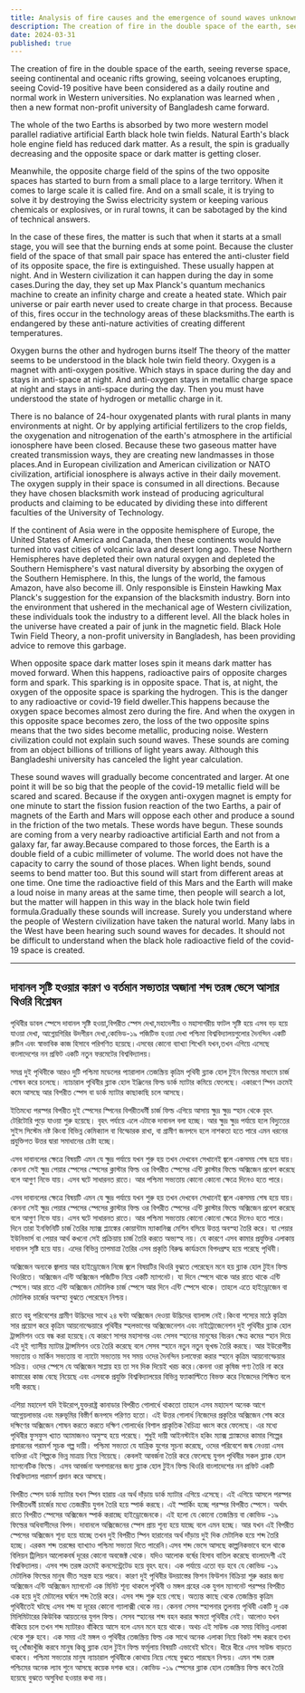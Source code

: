 ```yaml
---
title: Analysis of fire causes and the emergence of sound waves unknown to current civilization 
description: The creation of fire in the double space of the earth, seeing reverse space, seeing continental and oceanic rifts growing, seeing volcanoes erupting, seeing Covid-19 positive have been considered as a daily routine and normal work in Western universities. No explanation was learned when , then a new format non-profit university of Bangladesh came forward. 
date: 2024-03-31
published: true
---
```


The creation of fire in the double space of the earth, seeing reverse space, seeing continental and oceanic rifts growing, seeing volcanoes erupting, seeing Covid-19 positive have been considered as a daily routine and normal work in Western universities. No explanation was learned when , then a new format non-profit university of Bangladesh came forward.

The whole of the two Earths is absorbed by two more western model parallel radiative artificial Earth black hole twin fields. Natural Earth's black hole engine field has reduced dark matter. As a result, the spin is gradually decreasing and the opposite space or dark matter is getting closer.

Meanwhile, the opposite charge field of the spins of the two opposite spaces has started to burn from a small place to a large territory. When it comes to large scale it is called fire. And on a small scale, it is trying to solve it by destroying the Swiss electricity system or keeping various chemicals or explosives, or in rural towns, it can be sabotaged by the kind of technical answers.

In the case of these fires, the matter is such that when it starts at a small stage, you will see that the burning ends at some point. Because the cluster field of the space of that small pair space has entered the anti-cluster field of its opposite space, the fire is extinguished. These usually happen at night. And in Western civilization it can happen during the day in some cases.During the day, they set up Max Planck's quantum mechanics machine to create an infinity charge and create a heated state. Which pair universe or pair earth never used to create charge in that process. Because of this, fires occur in the technology areas of these blacksmiths.The earth is endangered by these anti-nature activities of creating different temperatures.

Oxygen burns the other and hydrogen burns itself The theory of the matter seems to be understood in the black hole twin field theory. Oxygen is a magnet with anti-oxygen positive. Which stays in space during the day and stays in anti-space at night. And anti-oxygen stays in metallic charge space at night and stays in anti-space during the day. Then you must have understood the state of hydrogen or metallic charge in it.

There is no balance of 24-hour oxygenated plants with rural plants in many environments at night. Or by applying artificial fertilizers to the crop fields, the oxygenation and nitrogenation of the earth's atmosphere in the artificial ionosphere have been closed. Because these two gaseous matter have created transmission ways, they are creating new landmasses in those places.And in European civilization and American civilization or NATO civilization, artificial ionosphere is always active in their daily movement. The oxygen supply in their space is consumed in all directions. Because they have chosen blacksmith work instead of producing agricultural products and claiming to be educated by dividing these into different faculties of the University of Technology.

If the continent of Asia were in the opposite hemisphere of Europe, the United States of America and Canada, then these continents would have turned into vast cities of volcanic lava and desert long ago. These Northern Hemispheres have depleted their own natural oxygen and depleted the Southern Hemisphere's vast natural diversity by absorbing the oxygen of the Southern Hemisphere.
In this, the lungs of the world, the famous Amazon, have also become ill. Only responsible is Einstein Hawking Max Planck's suggestion for the expansion of the blacksmith industry. Born into the environment that ushered in the mechanical age of Western civilization, these individuals took the industry to a different level. All the black holes in the universe have created a pair of junk in the magnetic field. Black Hole Twin Field Theory, a non-profit university in Bangladesh, has been providing advice to remove this garbage.

When opposite space dark matter loses spin it means dark matter has moved forward. When this happens, radioactive pairs of opposite charges form and spark. This sparking is in opposite space. That is, at night, the oxygen of the opposite space is sparking the hydrogen. This is the danger to any radioactive or covid-19 field dweller.This happens because the oxygen space becomes almost zero during the fire. And when the oxygen in this opposite space becomes zero, the loss of the two opposite spins means that the two sides become metallic, producing noise. Western civilization could not explain such sound waves. These sounds are coming from an object billions of trillions of light years away. Although this Bangladeshi university has canceled the light year calculation.

These sound waves will gradually become concentrated and larger. At one point it will be so big that the people of the covid-19 metallic field will be scared and scared. Because if the oxygen anti-oxygen magnet is empty for one minute to start the fission fusion reaction of the two Earths, a pair of magnets of the Earth and Mars will oppose each other and produce a sound in the friction of the two metals. These words have begun. These sounds are coming from a very nearby radioactive artificial Earth and not from a galaxy far, far away.Because compared to those forces, the Earth is a double field of a cubic millimeter of volume. The world does not have the capacity to carry the sound of those places. When light bends, sound seems to bend matter too. But this sound will start from different areas at one time. One time the radioactive field of this Mars and the Earth will make a loud noise in many areas at the same time, then people will search a lot, but the matter will happen in this way in the black hole twin field formula.Gradually these sounds will increase. Surely you understand where the people of Western civilization have taken the natural world. Many labs in the West have been hearing such sound waves for decades. It should not be difficult to understand when the black hole radioactive field of the covid-19 space is created.

---

## দাবানল সৃষ্টি হওয়ার কারণ ও বর্তমান সভ‍্যতার অজানা শব্দ তরঙ্গ ভেসে আসার থিওরি বিশ্লেষন 

পৃথিবীর ডাবল স্পেসে দাবানল সৃষ্টি হওয়া,বিপরীত স্পেস দেখা,মহাদেশীয় ও মহাসাগরীয় ফাটল সৃষ্টি হয়ে এসব বড় হয়ে যাওয়া দেখা, আগ্নেয়গিরির উদগীরন দেখা,কোভিড-১৯ পজিটিভ হওয়া দেখা পশ্চিমা  বিশ্ববিদ্যালয়গুলোর দৈনন্দিন একটি রুটিন এ‍বং স্বাভাবিক কাজ হিসাবে পরিগণিত হয়েছে।এসবের কোনো ‍ব‍্যাখ‍্যা শিখেনি যখন,তখন এগিয়ে এসেছে বাংলাদেশের নন প্রফিট একটি নতুন ফরমেটের বিশ্ববিদ্যালয়।

সমগ্র দুই পৃথিবীকে আরও দুটি পশ্চিমা মডেলের  প‍্যারালাল তেজস্ক্রিয় কৃত্রিম পৃথিবী ব্ল‍্যাক হোল টুইন ফিল্ডের মাধ‍্যমে চার্জ শোষন করে চলেছে। ন‍্যাচারাল পৃথিবীর ব্ল‍্যাক হোল ইঞ্জিনের ফিল্ড ডার্ক ম‍্যাটার কমিয়ে ফেলেছে।  একারণে স্পিন ক্রমেই কমে আসছে আর বিপরীত স্পেস বা  ডার্ক ম‍্যাটার কাছাকাছি চলে আসছে। 

ইতিমধ্যে পরস্পর বিপরীত দুই স্পেসের স্পিনের বিপরীতধর্মী চার্জ ফিল্ড এগিয়ে আসায় ক্ষুদ্র ক্ষুদ্র স্হান থেকে বৃহৎ টেরিটোরি পুড়ে যাওয়া শুরু হয়েছে। বৃহৎ পর্যায়ে এলে এটাকে দাবানল বলা হচ্ছে। আর ক্ষুদ্র ক্ষুদ্র পর্যায়ে হলে বিদ‍্যুতের সুইস সিস্টেম নষ্ট কিংবা বিভিন্ন ক‍েমিক‍্যাল বা বিস্ফোরক রাখা, বা গ্রামীণ জনপদে হলে নাশকতা হতে পারে এমন ধরনের প্রযুক্তিগত উত্তর দ্বারা সমাধানের চেষ্টা হচ্ছে।    

এসব দাবানলের ক্ষেত্রে বিষয়টি এমন যে ক্ষুদ্র পর্যায়ে যখন শুরু হয় তখন দেখবেন সেখানেই জ্বলে একসময় শেষ হয়ে যায়। কেননা সেই ক্ষুদ্র পেয়ার স্পেসের স্পেসের ক্লাস্টার ফিল্ড ওর বিপরীত স্পেসের এন্টি ক্লাস্টার ফিল্ডে অক্সিজেন প্রবেশ করেছে বলে আগুণ নিভে যায়। এসব ঘটে সাধারনত রাতে। আর পশ্চিমা সভ‍্যতায় কোনো কোনো ক্ষেত্রে দিনেও হতে পারে। 

এসব দাবানলের ক্ষেত্রে বিষয়টি এমন যে ক্ষুদ্র পর্যায়ে যখন শুরু হয় তখন দেখবেন সেখানেই জ্বলে একসময় শেষ হয়ে যায়। কেননা সেই ক্ষুদ্র পেয়ার স্পেসের স্পেসের ক্লাস্টার ফিল্ড ওর বিপরীত স্পেসের এন্টি ক্লাস্টার ফিল্ডে অক্সিজেন প্রবেশ করেছে বলে আগুণ নিভে যায়। এসব ঘটে সাধারনত রাতে। আর পশ্চিমা সভ‍্যতায় কোনো কোনো ক্ষেত্রে দিনেও হতে পারে। দিনে তারা ইনফিনিটি চার্জ তৈরির ম‍্যাক্স প্ল‍্যাঙ্কের কোয়ান্টাম ম‍্যাকানিক্স মেশিন বসিয়ে উত্তপ্ত অবস্হা তৈরি করে। যা পেয়ার ইউনিভার্স বা পেয়ার আর্থ কখনো সেই প্রক্রিয়ায় চার্জ তৈরি করতে অভ‍্যস্হ নয়। যে কারণে এসব কামার প্রযুক্তির এলাকায় দাবানল সৃষ্টি হয়ে যায়। এদের বিভিন্ন তাপমাত্রা তৈরির এসব প্রকৃতি বিরুদ্ধ কার্যক্রমে বিপদগ্রষ্হ হয়ে পরেছে পৃথিবী।

অক্সিজেন অন‍্যকে জ্বালায় আর হাইড্রোজেন নিজে জ্বলে বিষয়টির থিওরি বুঝতে পেরেছেন মনে হয় ব্ল‍্যাক হোল টুইন ফিল্ড থিওরিতে। অক্সিজেন এন্টি অক্সিজেন পজিটিভ নিয়ে একটি ম‍্যাগনেট। যা দিনে স্পেসে থাকে আর রাতে থাকে এন্টি স্পেসে।আর রাতে এন্টি অক্সিজেন মেটালিক চার্জ স্পেসে আর দিনে এন্টি স্পেসে থাকে। তাহলে এতে হাইড্রোজেন বা মেটালিক চার্জের অবস্হা বুঝতে পেরেছেন নিশ্চয়। 

রাতে বহু পরিবেশের গ্রামীণ উদ্ভিদের সাথে ২৪ ঘন্টা অক্সিজেন দেওয়া উদ্ভিদের ব‍্যালান্স নেই।কিংবা শস‍্যের মাঠে কৃত্রিম সার প্রয়োগ করে কৃত্রিম আয়নোস্ফেয়ারে পৃথিবীর স্হলভাগের অক্সিজেনেশন এবং নাইট্রোজেনেশন  দুই পৃথিবীর ব্ল‍্যাক হোল ট্রান্সমিশন ওয়ে বন্ধ করা হয়েছে।যে কারণে সাগর মহাসাগর এবং সেসব স্হানের মানুষের বিচরন ক্ষেত্র কমের স্হান দিয়ে   এই দুই গ‍্যাসীয় ম‍্যাটার ট্রান্সমিশন ওয়ে তৈরি করেছে বলে সেসব স্হানে নতুন নতুন ভূখন্ড তৈরি করছে। আর ইউরোপীয় সভ‍্যতায় ও মার্কিন সভ‍্যতায় বা ন‍্যাটো সভ‍্যতায় সব সময় ওদের দৈনন্দিন চলাফেরা করার স্হানে কৃত্রিম  আয়নোস্ফেয়ার সক্রিয়। ওদের স্পেসে যে অক্সিজেন সাপ্লায় হয় তা সব দিক দিয়েই খরচ করে।কেননা ওরা কৃষিজ পণ‍্য তৈরি না করে কামারের কাজ বেছে নিয়েছে এবং এসবকে প্রযুক্তি বিশ্ববিদ্যালয়ের বিভিন্ন ফ‍্যাকাল্টিতে বিভক্ত করে নিজেদের শিক্ষিত বলে দাবী করছে।

এশিয়া মহাদেশ যদি ইউরোপ,যুক্তরাষ্ট্র কানাডার বিপরীত গোলার্ধে থাকতো তাহলে এসব মহাদেশ অনেক আগে আগ্নেয়লাভার এবং মরুভূমির বিস্তীর্ণ জনপদে পরিণত হতো। এই উত্তর গোলার্ধ  নিজেদের প্রকৃতির অক্সিজেন শেষ করে   দক্ষিণের অক্সিজেন শোষন করতে করতে দক্ষিণ গোলার্ধের বিশাল প্রাকৃতিক বৈচিত্র্য ধ্বংস করে ফেলেছে। এর মধ‍্যে পৃথিবীর ফুসফুস খ‍্যাত অ‍্যামাজনও অসুস্হ হয়ে পরেছে। শুধুই দায়ী আইনস্টাইন হকিং ম‍্যাক্স প্ল‍্যাঙ্কদের কামার শিল্পের প্রসারনের পরামর্শ সূচক গল্প দায়ী।
পশ্চিমা সভ‍্যতা যে যান্ত্রিক যুগের সূচনা করেছে, ওদের পরিবেশে জন্ম নেওয়া এসব ব‍্যক্তিরা এই শিল্পকে ভিন্ন মাত্রায় নিয়ে গিয়েছে। কেবলই আবর্জনা তৈরি করে ফেলেছে যুগল পৃথিবীর সকল ব্ল‍্যাক হোল ম‍্যাগনেটিক ফিল্ডে। এসব আবর্জনা অপসারনের জন‍্য ব্ল‍্যাক হোল টুইন ফিল্ড থিওরি বাংলাদেশের নন প্রফিট একটি বিশ্ববিদ্যালয় পরামর্শ প্রদান করে আসছে।

বিপরীত স্পেস ডার্ক ম‍্যাটার যখন স্পিন হারায় এর অর্থ দাঁড়ায় ডার্ক ম‍্যাটার এগিয়ে এসেছে। এই এগিয়ে আসলে পরস্পর বিপরীতধর্মী চার্জের মধ‍্যে তেজস্ক্রীয় যুগল তৈরি হয়ে স্পার্ক করছে। এই স্পার্কিং হচ্ছে পরস্পর বিপরীত স্পেসে। অর্থাৎ রাতে বিপরীত স্পেসের অক্সিজেন স্পার্ক করাচ্ছে হাইড্রোজেনকে। এই হলো যে কোনো তেজস্ক্রিয় বা কোভিড -১৯ ফিল্ডের অধিবাসীদের  বিপদ। দাবানলে অক্সিজেনের স্পেস প্রায় শূন‍্য হয়ে যাচ্ছে বলে এমন হচ্ছে। আর যখন এই বিপরীত স্পেসের অক্সিজেন শূন‍্য হয়ে যাচ্ছে তখন দুই বিপরীত স্পিন হারানোর অর্থ দাঁড়ায় দুই দিক মেটালিক হয়ে শব্দ তৈরি হচ্ছে। এরকম শব্দ তরঙ্গের ব‍্যাখ‍্যাও পশ্চিমা সভ‍্যতা দিতে পারেনি।এসব শব্দ ভেসে আসছে কাল্পনিকভাবে বলে থাকে বিলিয়ন ট্রিলিয়ন আলোকবর্ষ দূরের কোনো অবজেক্ট থেকে। যদিও আলোক বর্ষের হিসাব বাতিল করেছে বাংলাদেশী এই বিশ্ববিদ্যালয়। এসব শব্দ তরঙ্গ ক্রমেই কনসেন্ট্রেটেড হয়ে বৃহৎ হবে। এক পর্যায়ে এতো বড় হবে যে কোভিড -১৯ মেটালিক ফিল্ডের মানুষ ভীত সন্ত্রস্ত হয়ে পরবে। কারণ  দুই পৃথিবীর উদয়াস্তের ফিশন ফিউশন বিক্রিয়া শুরু করার জন‍্য অক্সিজেন এন্টি অক্সিজেন ম‍্যাগনেট এক মিনিট শূন‍্য থাকলে পৃথিবী ও মঙ্গল গ্রহের এক যুগল ম‍‍্যাগনেট পরস্পর বিপরীত এক হয়ে দুই মেটালের ঘর্ষনে শব্দ তৈরি করে। এসব শব্দ শুরু হয়ে গেছে। অত‍্যন্ত কাছে থেকে তেজস্ক্রিয় কৃত্রিম পৃথিবীতেই ঘটছে এসব শব্দ যা দূরের কোনো গ‍্যালাক্সী থেকে নয়। কেননা সেসব স্হাপনার তুলনায় পৃথিবী একটি দু এক মিলিমিটারের কিউবিক আয়তনের যুগল ফিল্ড। সেসব স্হানের শব্দ বহন করার ক্ষমতা পৃথিবীর নেই। আলোও যখন বাঁকিয়ে চলে তখন শব্দ ম‍্যাটারও বাঁকিয়ে আসে বলে এমন মনে হয়ে থাকে। অথচ এই সাউন্ড এক সময় বিভিন্ন এলাকা থেকে শুরু হবে। এক সময় এই মঙ্গল ও পৃথিবীর তেজস্ক্রিয় ফিল্ড এক সাথে অনেক এলাকা নিয়ে বিকট শব্দ করবে তখন বহু খোঁজাখুঁজি করবে মানুষ কিন্তু ব্ল‍্যাক হোল টুইন ফিল্ড ফর্মূলায় বিষয়টি এভাবেই ঘটবে। ধীরে ধীরে এসব সাউন্ড বাড়তে থাকবে। পশ্চিমা সভ‍্যতার মানুষ ন‍্যাচারাল পৃথিবীকে কোথায় নিয়ে গেছে বুঝতে পারছেন নিশ্চয়। এমন শব্দ তরঙ্গ পশ্চিমের অনেক ল‍্যাব শুনে আসছে কয়েক দশক ধরে। কোভিড -১৯ স্পেসের ব্ল‍্যাক হোল তেজস্ক্রিয় ফিল্ড কবে তৈরি হয়েছে বুঝতে অসুবিধা হওয়ার কথা নয়।
